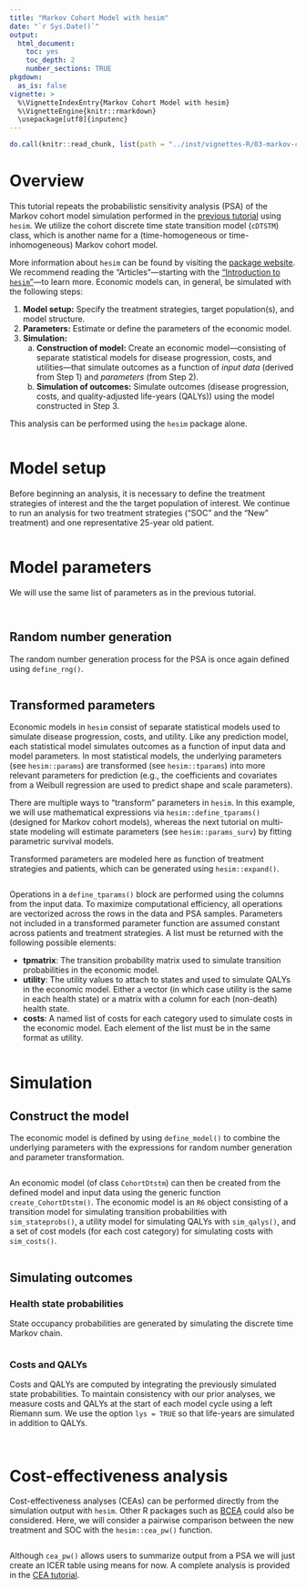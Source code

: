 ```yaml
---
title: "Markov Cohort Model with hesim"
date: "`r Sys.Date()`"
output: 
  html_document:
    toc: yes
    toc_depth: 2
    number_sections: TRUE
pkgdown:
  as_is: false
vignette: >
  %\VignetteIndexEntry{Markov Cohort Model with hesim}
  %\VignetteEngine{knitr::rmarkdown}
  \usepackage[utf8]{inputenc}
---
```


```r
do.call(knitr::read_chunk, list(path = "../inst/vignettes-R/03-markov-cohort-hesim.R"))
```

# Overview
This tutorial repeats the probabilistic sensitivity analysis (PSA) of the Markov cohort model simulation performed in the [previous tutorial](02-markov-cohort-psa.html) using `hesim`. We utilize the cohort discrete time state transition model (`cDTSTM`) class, which is another name for a (time-homogeneous or time-inhomogeneous) Markov cohort model. 

More information about `hesim` can be found by visiting the [package website](https://hesim-dev.github.io/hesim/). We recommend reading the "Articles"---starting with the ["Introduction to `hesim`"](https://hesim-dev.github.io/hesim/articles/intro.html)---to learn more. Economic models can, in general, be simulated with the following steps:

1. **Model setup:** Specify the treatment strategies, target population(s), and model structure.
2. **Parameters:** Estimate or define the parameters of the economic model.
3. **Simulation:**
    a. **Construction of model:** Create an economic model---consisting of separate statistical models for disease progression, costs, and utilities---that simulate outcomes as a function of *input data* (derived from Step 1) and *parameters* (from Step 2). 
    b. **Simulation of outcomes:** Simulate outcomes (disease progression, costs, and quality-adjusted life-years (QALYs)) using the model constructed in Step 3.

This analysis can be performed using the `hesim` package alone. 

```r
```

# Model setup
Before beginning an analysis, it is necessary to define the treatment strategies of interest and the the target population of interest. We continue to run an analysis for two treatment strategies ("SOC" and the "New" treatment) and one representative 25-year old patient.

```r
```

# Model parameters
We will use the same list of parameters as in the previous tutorial.

```r
```

```r
```

## Random number generation
The random number generation process for the PSA is once again defined using `define_rng()`. 

```r
```

## Transformed parameters
Economic models in `hesim` consist of separate statistical models used to simulate disease progression, costs, and utility. Like any prediction model, each statistical model simulates outcomes as a function of input data and model parameters. In most statistical models, the underlying parameters (see `hesim::params`) are transformed (see `hesim::tparams`) into more relevant parameters for prediction (e.g., the coefficients and covariates from a Weibull regression are used to predict shape and scale parameters). 

There are multiple ways to "transform" parameters in `hesim`. In this example, we will use mathematical expressions via `hesim::define_tparams()` (designed for Markov cohort models), whereas the next tutorial on multi-state modeling will estimate parameters (see `hesim::params_surv`) by fitting parametric survival models.

Transformed parameters are modeled here as function of treatment strategies and patients, which can be generated using `hesim::expand()`. 

```r
```

Operations in a `define_tparams()` block are performed using the columns from the input data. To maximize computational efficiency, all operations are vectorized across the rows in the data and PSA samples. Parameters not included in a transformed parameter function are assumed constant across patients and treatment strategies. A list must be returned with the following possible elements:

* **tpmatrix**: The transition probability matrix used to simulate transition probabilities in the economic model. 
* **utility**: The utility values to attach to states and used to simulate QALYs in the economic model. Either a vector (in which case utility is the same in each health state) or a matrix with a column for each (non-death) health state.
* **costs**: A named list of costs for each category used to simulate costs in the economic model. Each element of the list must be in the same format as utility.

```r
```

# Simulation
## Construct the model
The economic model is defined by using `define_model()` to combine the underlying parameters with the expressions for random number generation and parameter transformation. 

```r
```

An economic model (of class `CohortDtstm`) can then be created from the defined model and input data using the generic function `create_CohortDtstm()`. The economic model is an `R6` object consisting of a transition model for simulating transition probabilities with `sim_stateprobs()`, a utility model for simulating QALYs with `sim_qalys()`, and a set of cost models (for each cost category) for simulating costs with `sim_costs()`. 

```r
```

## Simulating outcomes

### Health state probabilities
State occupancy probabilities are generated by simulating the discrete time Markov chain. 

```r
```

### Costs and QALYs
Costs and QALYs are computed by integrating the previously simulated state probabilities. To maintain consistency with our prior analyses, we measure costs and QALYs at the start of each model cycle using a left Riemann sum. We use the option `lys = TRUE` so that life-years are simulated in addition to QALYs.

```r
```

```r
```

# Cost-effectiveness analysis
Cost-effectiveness analyses (CEAs) can be performed directly from the simulation output with `hesim`. Other R packages such as [BCEA](https://sites.google.com/a/statistica.it/gianluca/bcea) could also be considered. Here, we will consider a pairwise comparison between the new treatment and SOC with the `hesim::cea_pw()` function.

```r
```

Although `cea_pw()` allows users to summarize output from a PSA we will just create an ICER table using means for now. A complete analysis is provided in the [CEA tutorial](06-cea.html).

```r
```

